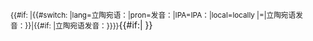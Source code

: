 <onlyinclude><small>{{#if: {{{2|}}}|{{#switch: {{{2}}}|lang=立陶宛语：|pron=发音：|IPA=IPA：|local=locally&nbsp;|=|立陶宛语发音：}}|{{#if: {{{2}}}|立陶宛语发音：&#8203;}}}}</small>{{IPA|[[:en:Help:IPA for Lithuanian|[{{{1}}}]]]}}{{#if:{{{3|}}}|{{IPA audio link|{{{3}}} }} }}</onlyinclude>

{{documentation|Template:usage of IPA templates}}

<!-- PLEASE ADD CATEGORIES BELOW THIS LINE, THANKS. -->

[[Category:IPA語言模板|{{PAGENAME}}]]

<!-- PLEASE ADD INTERWIKIS BELOW THIS LINE, THANKS. -->
</noinclude>